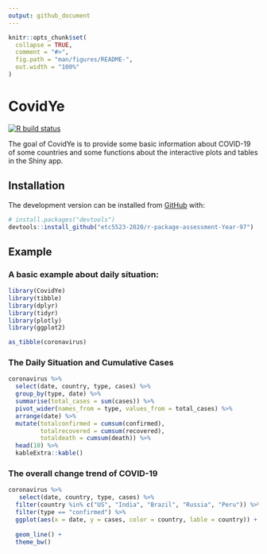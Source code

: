 ```yaml
---
output: github_document
---
```


<!-- README.md is generated from README.Rmd. Please edit that file -->

```r
knitr::opts_chunk$set(
  collapse = TRUE,
  comment = "#>",
  fig.path = "man/figures/README-",
  out.width = "100%"
)
```

# CovidYe

<!-- badges: start -->
[![R build status](https://github.com/etc5523-2020/r-package-assessment-Year-97/workflows/R-CMD-check/badge.svg)](https://github.com/etc5523-2020/r-package-assessment-Year-97/actions)
<!-- badges: end -->

The goal of CovidYe is to provide some basic information about COVID-19 of some countries and some functions about the interactive plots and tables in the Shiny app.

## Installation

<!-- You can install the released version of CovidYe from [CRAN](https://CRAN.R-project.org) with: -->

<!-- ``` r -->
<!-- install.packages("CovidYe") -->
<!-- ``` -->

The development version can be installed from [GitHub](https://github.com/) with:

``` r
# install.packages("devtools")
devtools::install_github("etc5523-2020/r-package-assessment-Year-97")
```
## Example

### A basic example about daily situation:

```r
library(CovidYe)
library(tibble)
library(dplyr)
library(tidyr)
library(plotly)
library(ggplot2)


```

```r
as_tibble(coronavirus)
```

### The Daily Situation and Cumulative Cases

```r
coronavirus %>% 
  select(date, country, type, cases) %>% 
  group_by(type, date) %>%
  summarise(total_cases = sum(cases)) %>%
  pivot_wider(names_from = type, values_from = total_cases) %>%
  arrange(date) %>%
  mutate(totalconfirmed = cumsum(confirmed),
         totalrecovered = cumsum(recovered),
         totaldeath = cumsum(death)) %>% 
  head(10) %>% 
  kableExtra::kable()

```

### The overall change trend of COVID-19

```r
coronavirus %>% 
   select(date, country, type, cases) %>% 
  filter(country %in% c("US", "India", "Brazil", "Russia", "Peru")) %>% 
  filter(type == "confirmed") %>% 
  ggplot(aes(x = date, y = cases, color = country, lable = country)) +
  
  geom_line() +
  theme_bw()


```
